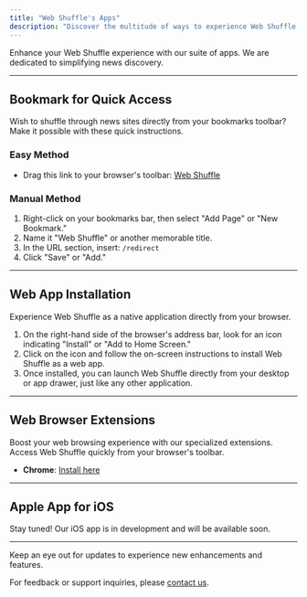 ```yaml
---
title: "Web Shuffle's Apps"
description: "Discover the multitude of ways to experience Web Shuffle!"
---
```


Enhance your Web Shuffle experience with our suite of apps. We are dedicated to simplifying news discovery.

---
## Bookmark for Quick Access

Wish to shuffle through news sites directly from your bookmarks toolbar? Make it possible with these quick instructions.

### Easy Method

- Drag this link to your browser's toolbar: [Web Shuffle](/redirect)

### Manual Method

1. Right-click on your bookmarks bar, then select "Add Page" or "New Bookmark."
2. Name it "Web Shuffle" or another memorable title.
3. In the URL section, insert: `/redirect`
4. Click "Save" or "Add."
---
## Web App Installation

Experience Web Shuffle as a native application directly from your browser. 

1. On the right-hand side of the browser's address bar, look for an icon indicating "Install" or "Add to Home Screen."
2. Click on the icon and follow the on-screen instructions to install Web Shuffle as a web app.
3. Once installed, you can launch Web Shuffle directly from your desktop or app drawer, just like any other application.
---
## Web Browser Extensions

Boost your web browsing experience with our specialized extensions. Access Web Shuffle quickly from your browser's toolbar.

- **Chrome**: [Install here](https://chrome.google.com/webstore/detail/web-shuffle/lgokgkophalfnnapghjjckmeoboepfdj)
---
## Apple App for iOS

Stay tuned! Our iOS app is in development and will be available soon.

---

Keep an eye out for updates to experience new enhancements and features.

For feedback or support inquiries, please [contact us](mailto:webshuffle@mickschroeder.com).
